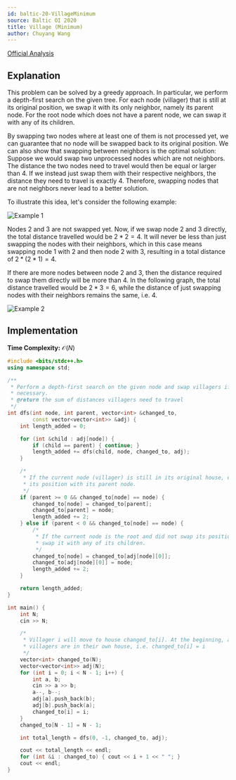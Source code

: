 ```yaml
---
id: baltic-20-VillageMinimum
source: Baltic OI 2020
title: Village (Minimum)
author: Chuyang Wang
---
```


[Official Analysis](http://www.boi2020.lv/data/spoilers/village.pdf)

## Explanation

This problem can be solved by a greedy approach. In particular, we perform a
depth-first search on the given tree. For each node (villager) that is still at
its original position, we swap it with its only neighbor, namely its parent
node. For the root node which does not have a parent node, we can swap it with
any of its children.

By swapping two nodes where at least one of them is not processed yet, we can
guarantee that no node will be swapped back to its original position. We can
also show that swapping between neighbors is the optimal solution: Suppose we
would swap two unprocessed nodes which are not neighbors. The distance the two
nodes need to travel would then be equal or larger than 4. If we instead just swap them
with their respective neighbors, the distance they need to travel is exactly 4.
Therefore, swapping nodes that are not neighbors never lead to a better
solution.

To illustrate this idea, let's consider the following example:

![Example 1](baltic-20-VillageMinimum/example1.png)

Nodes 2 and 3 are not swapped yet. Now, if we swap node 2 and 3 directly, the
total distance travelled would be $2 * 2 = 4$. It will never be less than just
swapping the nodes with their neighbors, which in this case means swapping node
1 with 2 and then node 2 with 3, resulting in a total distance of
$2 * (2 * 1) = 4$.

If there are more nodes between node 2 and 3, then the distance required to swap
them directly will be more than 4. In the following graph, the total distance
travelled would be $2 * 3 = 6$, while the distance of just swapping nodes with
their neighbors remains the same, i.e. 4.

![Example 2](baltic-20-VillageMinimum/example2.png)

## Implementation

**Time Complexity:** $\mathcal{O}(N)$

<LanguageSection>
<CPPSection>

```cpp
#include <bits/stdc++.h>
using namespace std;

/**
 * Perform a depth-first search on the given node and swap villagers if
 * necessary.
 * @return the sum of distances villagers need to travel
 */
int dfs(int node, int parent, vector<int> &changed_to,
        const vector<vector<int>> &adj) {
	int length_added = 0;

	for (int &child : adj[node]) {
		if (child == parent) { continue; }
		length_added += dfs(child, node, changed_to, adj);
	}

	/*
	 * If the current node (villager) is still in its original house, exchange
	 * its position with its parent node.
	 */
	if (parent >= 0 && changed_to[node] == node) {
		changed_to[node] = changed_to[parent];
		changed_to[parent] = node;
		length_added += 2;
	} else if (parent < 0 && changed_to[node] == node) {
		/*
		 * If the current node is the root and did not swap its position yet,
		 * swap it with any of its children.
		 */
		changed_to[node] = changed_to[adj[node][0]];
		changed_to[adj[node][0]] = node;
		length_added += 2;
	}

	return length_added;
}

int main() {
	int N;
	cin >> N;

	/*
	 * Villager i will move to house changed_to[i]. At the beginning, all
	 * villagers are in their own house, i.e. changed_to[i] = i
	 */
	vector<int> changed_to(N);
	vector<vector<int>> adj(N);
	for (int i = 0; i < N - 1; i++) {
		int a, b;
		cin >> a >> b;
		a--, b--;
		adj[a].push_back(b);
		adj[b].push_back(a);
		changed_to[i] = i;
	}
	changed_to[N - 1] = N - 1;

	int total_length = dfs(0, -1, changed_to, adj);

	cout << total_length << endl;
	for (int &i : changed_to) { cout << i + 1 << " "; }
	cout << endl;
}
```

</CPPSection>
</LanguageSection>
